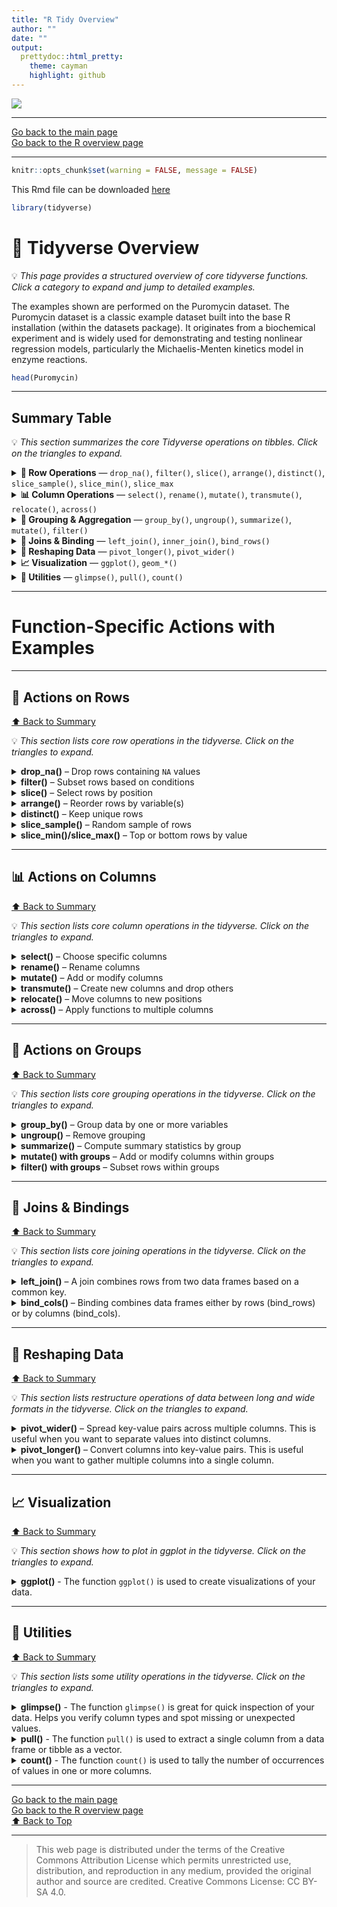 ```yaml
---
title: "R Tidy Overview"
author: ""
date: ""
output: 
  prettydoc::html_pretty:
    theme: cayman
    highlight: github
---
```


![](../hanze/hanze.png)

---

[Go back to the main page](../index.html)  
[Go back to the R overview page](../R/R_01_index.html)  

---

```r
knitr::opts_chunk$set(warning = FALSE, message = FALSE) 
```

This Rmd file can be downloaded [here](./R_00_tidy_overview.Rmd)

```r
library(tidyverse)
```


# 📘 Tidyverse Overview

💡 *This page provides a structured overview of core tidyverse functions.  
Click a category to expand and jump to detailed examples.*

The examples shown are performed on the Puromycin dataset. The Puromycin dataset is a classic example dataset built into the base R installation (within the datasets package). It originates from a biochemical experiment and is widely used for demonstrating and testing nonlinear regression models, particularly the Michaelis-Menten kinetics model in enzyme reactions.

```r
head(Puromycin)
```


---

## Summary Table

💡 *This section summarizes the core Tidyverse operations on tibbles. Click on the triangles to expand.*

<details>
<summary><strong>🧩 Row Operations</strong> — `drop_na()`, `filter()`, `slice()`, `arrange()`, `distinct()`, `slice_sample()`, `slice_min()`, `slice_max`</summary>

Select, subset, or reorder rows.  
➡️ [See Row Actions ↓](#row-operations)
</details>

<details>
<summary><strong>📊 Column Operations</strong> — `select()`, `rename()`, `mutate()`, `transmute()`, `relocate()`, `across()`</summary>

Choose, rename, or transform columns.  
➡️ [See Column Actions ↓](#column-operations)
</details>

<details>
<summary><strong>🧮 Grouping & Aggregation</strong> — `group_by()`, `ungroup()`, `summarize()`, `mutate()`, `filter()`</summary>

Split data into groups and compute summaries.  
➡️ [See Group Actions ↓](#grouping)
</details>

<details>
<summary><strong>🔗 Joins & Binding</strong> — `left_join()`, `inner_join()`, `bind_rows()`</summary>

Combine multiple data frames.  
➡️ [See Join Actions ↓](#joins)
</details>

<details>
<summary><strong>🔄 Reshaping Data</strong> — `pivot_longer()`, `pivot_wider()`</summary>

Restructure data between long and wide formats.  
➡️ [See Reshaping ↓](#reshaping)
</details>

<details>
<summary><strong>📈 Visualization</strong> — `ggplot()`, `geom_*()`</summary>

Create and customize plots.  
➡️ [See Visualization ↓](#visualization)
</details>

<details>
<summary><strong>🧰 Utilities</strong> — `glimpse()`, `pull()`, `count()`</summary>

Inspect or extract data quickly.  
➡️ [See Utilities ↓](#utilities)
</details>

---


# Function-Specific Actions with Examples

---

## 🧩 Actions on Rows {#row-operations}

[⬆️ Back to Summary](#tidyverse-overview)

💡 *This section lists core row operations in the tidyverse. Click on the triangles to expand.*

<details>
<summary><strong>drop_na()</strong> – Drop rows containing `NA` values</summary>

First create a copy with an `NA` value: 

```r
Puro_with_NA <- as.tibble(Puromycin) # create a copy
Puro_with_NA[1, 2] <- NA # replace row 1, column 2 with NA
Puro_with_NA
```

And drop the row with the NA:  

```r
# Drop row with NA
Puro_with_NA %>% drop_na() 
```


</details>

<details>
<summary><strong>filter()</strong> – Subset rows based on conditions</summary>

```r
# Keep only rows where rate > 200
Puromycin %>% filter(rate > 200)
```

Selects rows that meet logical conditions. Supports multiple conditions with `&` (and) or `|` (or).  
</details>

<details>
<summary><strong>slice()</strong> – Select rows by position</summary>

```r
# Keep the first 5 rows
Puromycin %>% slice(1:5)
```

Select rows by numeric positions or helpers like `slice_head()` or `slice_tail()`.  
</details>

<details>
<summary><strong>arrange()</strong> – Reorder rows by variable(s)</summary>

```r
# Sort by rate descending
Puromycin %>% arrange(desc(rate))
```

Orders rows by one or more columns. Use `desc()` for descending order.  
</details>

<details>
<summary><strong>distinct()</strong> – Keep unique rows</summary>

```r
# Keep unique values of rate
Puromycin %>% distinct(rate)
```

Removes duplicate rows based on one or more columns.  
</details>

<details>
<summary><strong>slice_sample()</strong> – Random sample of rows</summary>

```r
# Randomly sample 3 rows
Puromycin %>% slice_sample(n = 3)
```

Randomly selects rows; can sample fractionally with `prop`.  
</details>

<details>
<summary><strong>slice_min()/slice_max()</strong> – Top or bottom rows by value</summary>

```r
# 3 rows with highest rate
Puromycin %>% slice_max(rate, n = 3)
```

Select rows with minimum or maximum values of a variable.  
</details>

---

## 📊 Actions on Columns {#column-operations}

[⬆️ Back to Summary](#tidyverse-overview)

💡 *This section lists core column operations in the tidyverse. Click on the triangles to expand.*

<details>
<summary><strong>select()</strong> – Choose specific columns</summary>

```r
# Select columns conc and rate
Puromycin %>% select(conc, rate)
```

Keeps only the specified columns. Can use helper functions like `starts_with()`, `ends_with()`, or `contains()`.  
</details>

<details>
<summary><strong>rename()</strong> – Rename columns</summary>

```r
# Rename conc to conc_ppm
Puromycin %>% rename(conc_ppm = conc)
```

Changes column names without altering the data.  
</details>

<details>
<summary><strong>mutate()</strong> – Add or modify columns</summary>

```r
# Add a new column rate_per_conc
Puromycin %>% mutate(rate_per_conc = rate / conc)
```

Creates new columns or modifies existing ones using expressions.  
</details>

<details>
<summary><strong>transmute()</strong> – Create new columns and drop others</summary>

```r
# Keep only rate_per_conc column
Puromycin %>% transmute(rate_per_conc = rate / conc)
```

Generates new columns and drops all others in the output.  
</details>

<details>
<summary><strong>relocate()</strong> – Move columns to new positions</summary>

```r
# Move state column to the first position
Puromycin %>% relocate(state, .before = 1)
```

Reorders columns without changing data.  
</details>

<details>
<summary><strong>across()</strong> – Apply functions to multiple columns</summary>

```r
# Convert all numeric columns to log scale
Puromycin %>% mutate(across(where(is.numeric), log))
```

Applies a function across selected columns, often used inside `mutate()` or `summarize()`.  
</details>

---

## 🧮 Actions on Groups {#grouping}

[⬆️ Back to Summary](#tidyverse-overview)

💡 *This section lists core grouping operations in the tidyverse. Click on the triangles to expand.*

<details>
<summary><strong>group_by()</strong> – Group data by one or more variables</summary>

```r
# Group by conc
Puromycin %>% group_by(conc)
```

Creates groups in the data for subsequent summarization or manipulation.  
</details>

<details>
<summary><strong>ungroup()</strong> – Remove grouping</summary>

```r
# Remove grouping
Puromycin %>% group_by(conc) %>% ungroup()
```

Removes existing groups, returning data to normal ungrouped structure.  
</details>

<details>
<summary><strong>summarize()</strong> – Compute summary statistics by group</summary>

```r
# Average rate by conc
Puromycin %>% group_by(conc) %>% summarize(avg_rate = mean(rate))
```

Aggregates data within each group to produce summary statistics. Often combined with `group_by()`.  
</details>

<details>
<summary><strong>mutate() with groups</strong> – Add or modify columns within groups</summary>

```r
# Compute rank of rate within each conc group
Puromycin %>% group_by(conc) %>% mutate(rank_rate = rank(rate))
```

Performs column transformations separately within each group.  
</details>

<details>
<summary><strong>filter() with groups</strong> – Subset rows within groups</summary>

```r
# Keep top 1 rate rows within each conc group
Puromycin %>% group_by(conc) %>% slice_max(rate, n = 1)
```

Allows row selection within each group, keeping group-wise logic intact.  
</details>

---

## 🔗 Joins & Bindings {#joins}

[⬆️ Back to Summary](#tidyverse-overview)

💡 *This section lists core joining operations in the tidyverse. Click on the triangles to expand.*

<details>
<summary><strong>left_join()</strong> – A join combines rows from two data frames based on a common key.</summary>

```r

# Create a copy of puromycin
puromycin <- as_tibble(Puromycin)
head(puromycin)
```

```r
# Create a second dataset with additional info
treatment_info <- tibble(
  state = c("treated", "untreated"),
  description = c("Received Puromycin", "Control group")
)
head(treatment_info)
```


```r
# Left join: add treatment descriptions
left_join(puromycin, treatment_info, by = "state")
```

Thus:  

- `Left_join(puromycin, treatment_info, by = "state")` merges the description column into the puromycin dataset by matching the state column.  
- Every row in puromycin keeps its original data. The description column is added based on the matching state.  

</details>


<details>
<summary><strong>bind_cols()</strong> – Binding combines data frames either by rows (bind_rows) or by columns (bind_cols).</summary>

```r
# Split Puromycin into two groups
treated <- puromycin %>% filter(state == "treated")
untreated <- puromycin %>% filter(state == "untreated")

treated # Show treated, 12 rows
```

```r
# Row binding: recombine after filtering
bind_rows(treated, untreated) # now 23 rows
```



```r
# Column binding: add an extra column
extra_info <- tibble(source = rep("Lab A", nrow(puromycin)))
extra_info
```

```r
bind_cols(puromycin, extra_info) # Columns bound
```

Thus:  
- `bind_rows()` is for stacking datasets vertically (more rows).  
- `bind_cols()` is for combining datasets horizontally (more columns).  

</details>

---

## 🔄 Reshaping Data {#reshaping}

[⬆️ Back to Summary](#tidyverse-overview)

💡 *This section lists restructure operations of data between long and wide formats in the tidyverse. Click on the triangles to expand.*

<details>
<summary><strong>pivot_wider()</strong> – Spread key-value pairs across multiple columns. This is useful when you want to separate values into distinct columns.</summary>

First create an extra column with replicates:  

```r
Puromycin_reps <- Puromycin %>%
  mutate(replicate = rep(1:2, length.out = n()))
Puromycin_reps
```

Now make the data wide:  

```r
Puromycin_wide <- Puromycin_reps %>% pivot_wider(names_from = replicate, values_from = rate)
Puromycin_wide
```

</details>

<details>
<summary><strong>pivot_longer()</strong> – Convert columns into key-value pairs. This is useful when you want to gather multiple columns into a single column.</summary>

```r
Puromycin_long <- Puromycin_wide %>% pivot_longer(cols = c("1", "2"),
             names_to = "replicate", values_to = "rate"
)
Puromycin_long
```


</details>

---

## 📈 Visualization {#visualization}

[⬆️ Back to Summary](#tidyverse-overview)

💡 *This section shows how to plot in ggplot in the tidyverse. Click on the triangles to expand.*

<details>
<summary><strong>ggplot()</strong> - The function `ggplot()` is used to create visualizations of your data.</summary>

It works with the following layers:

1. Initialization Layer 
2. Geometry Layer 
3. Statistical Layer 
4. Scale Layer 
5. Label Layer 
6. Theme Layer 

To show different layers in ggplot2 using the Puromycin dataset, we build the plot layer by layer, starting with the data and aesthetic mappings, then adding a geometric layer, and finally adding features like labels, themes, or statistical transformations.  

Here is a step-by-step example using R code for a scatter plot with a smooth line, illustrating the key layers:  

- Initialization Layer 

Sets up the data and the initial aesthetic mappings (x, y, color/group)

```r
ggplot(Puromycin, aes(x = conc, y = rate, color = state))
```

As you can see, no data are plotted yet. An XY-grid is created and the axis are set.  

- Geometry Layer 

Adds the visual representation of the data (points for a scatter plot)  

```r
ggplot(Puromycin, aes(x = conc, y = rate, color = state)) +
  geom_point(size = 3)
```

As you can see, the data is plotted now. Note that the `+` sign is used to add an extra layer. Instead of geom_point, other functions can be used for other plot types.  

- Statistical Layer 

Adds a statistical summary (e.g., a smooth line fit to the data).
For simplicity, we just use a linear model.

```r
ggplot(Puromycin, aes(x = conc, y = rate, color = state)) +
  geom_point(size = 3) +
  geom_smooth(method = "lm", se = FALSE, linewidth = 1)
```



Note that for plotting enzyme activity, we normally use the Michaelis-Menten model. This requires more complexity and is omitted in this example. In this case, we used a linear model without standard error ranges for demonstration purposes.  

- Scale Layer 

Controls the mapping from the data values to the visual properties (e.g., color)  

```r
ggplot(Puromycin, aes(x = conc, y = rate, color = state)) +
  geom_point(size = 3) +
  geom_smooth(method = "lm", se = FALSE, linewidth = 1) +
  scale_color_manual(name = "Enzyme State", values = c("untreated" = "darkgreen", "treated" = "purple"))
```


- Label Layer 


Adds non-data annotations like titles, axis labels, and caption

```r
ggplot(Puromycin, aes(x = conc, y = rate, color = state)) +
  geom_point(size = 3) +
  geom_smooth(method = "lm", se = FALSE, linewidth = 1) +
  scale_color_manual(name = "Enzyme State", values = c("untreated" = "darkgreen", "treated" = "purple")) +
  labs(
  title = "Reaction Rate vs. Substrate Concentration in Puromycin",
  subtitle = "Effect of enzyme state (treated/untreated)",
  x = "Concentration (ppm)",
  y = "Reaction Rate (counts/min)",
  caption = "Data from Puromycin dataset")
```

- Theme Layer
  

Controls the non-data graphical elements (e.g., background, grid lines, font size)  


```r
ggplot(Puromycin, aes(x = conc, y = rate, color = state)) +
  geom_point(size = 3) +
  geom_smooth(method = "lm", se = FALSE, linewidth = 1) +
  scale_color_manual(name = "Enzyme State", values = c("untreated" = "darkgreen", "treated" = "purple")) +
  labs(
  title = "Reaction Rate vs. Substrate Concentration in Puromycin",
  subtitle = "Effect of enzyme state (treated/untreated)",
  x = "Concentration (ppm)",
  y = "Reaction Rate (counts/min)",
  caption = "Data from Puromycin dataset") +
  theme_minimal(base_size = 14)
```

This is just a demonstration of the use of the various layers.  
For a complete overview of GGPLOT see [this](https://ggplot2.tidyverse.org/index.html) link.

You can also download a pdf cheatsheet [here](https://github.com/rstudio/cheatsheets/blob/main/data-visualization.pdf).

</details>

---

## 🧰 Utilities {#utilities}

[⬆️ Back to Summary](#tidyverse-overview)

💡 *This section lists some utility operations in the tidyverse. Click on the triangles to expand.*

<details>
<summary><strong>glimpse()</strong> - The function `glimpse()` is great for quick inspection of your data. Helps you verify column types and spot missing or unexpected values.</summary>

```r
glimpse(Puromycin)
```
</details>

<details>
<summary><strong>pull()</strong> - The function `pull()` is used to extract a single column from a data frame or tibble as a vector.</summary>

```r
Puromycin %>% pull(rate)
```

</details>

<details>
<summary><strong>count()</strong> - The function `count()` is used to tally the number of occurrences of values in one or more columns.</summary>

```r
Puromycin %>% count(state)
```


</details>

---

[Go back to the main page](../index.html)  
[Go back to the R overview page](../R/R_01_index.html)  
<a href="#top">⬆️ Back to Top</a>  

---


>This web page is distributed under the terms of the Creative Commons Attribution License which permits unrestricted use, distribution, and reproduction in any medium, provided the original author and source are credited.
>Creative Commons License: CC BY-SA 4.0.

